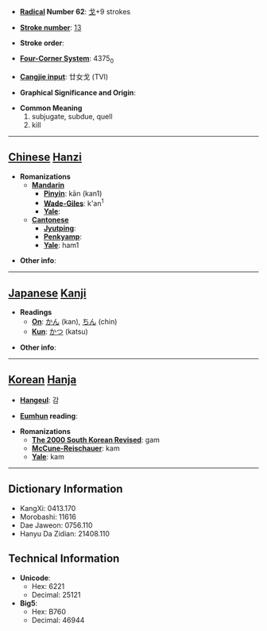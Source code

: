 * '''[[Wiktionary:Chinese radical index| Radical]] Number 62''': [[Wiktionary:Chinese radical index 戈|戈]]+9 strokes

* '''[[Wiktionary:Chinese total strokes index|Stroke number]]''': [[Wiktionary:Chinese total strokes index 13|13]]

* '''Stroke order''': 

* '''[[Wiktionary:Chinese four corner index|Four-Corner System]]''': 4375<sub>0</sub>

* '''[[Wiktionary:Chinese Cangjie index|Cangjie input]]''': 廿女戈 (TVI)

* '''Graphical Significance and Origin''': 

* '''Common Meaning'''
*#subjugate, subdue, quell
*# kill


----

== [[Chinese]] [[Hanzi]] ==

* '''Romanizations'''
** '''[[Mandarin]]'''
*** '''[[Pinyin]]''': kān (kan1)
*** '''[[Wade-Giles]]''': k'an<sup>1</sup>
*** '''[[Yale]]''': 
** '''[[Cantonese]]'''
*** '''[[Jyutping]]''':
*** '''[[Penkyamp]]''': 
*** '''[[Yale]]''': ham1

* '''Other info''': 

----

== [[Japanese]] [[Kanji]] ==

* '''Readings'''
** '''[[On]]''': [[かん]] (kan), [[ちん]] (chin)
** '''[[Kun]]''': [[かつ]] (katsu)

* '''Other info''':  

----

== [[Korean]] [[Hanja]] ==

* '''[[Hangeul]]''': 감

* '''[[Eumhun]] reading''': 

* '''Romanizations'''
** '''[[The 2000 South Korean Revised Romanization|The 2000 South Korean Revised]]''': gam
** '''[[McCune-Reischauer]]''': kam
** '''[[Yale]]''': kam

----

== Dictionary Information ==

* KangXi: 0413.170
* Morobashi: 11616
* Dae Jaweon: 0756.110
* Hanyu Da Zidian: 21408.110

== Technical Information ==

* '''Unicode''':
** Hex: 6221
** Decimal: 25121
* '''Big5''':
** Hex: B760
** Decimal: 46944